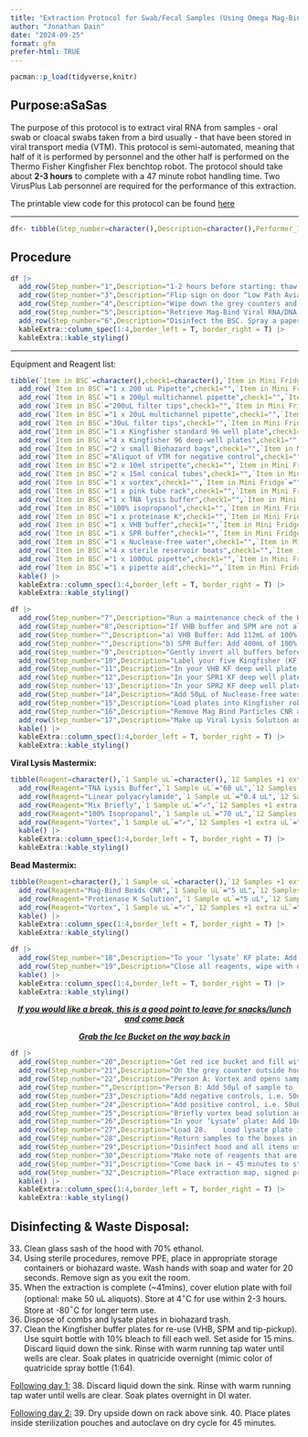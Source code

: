 ```yaml
---
title: "Extraction Protocol for Swab/Fecal Samples (Using Omega Mag-Bind® Viral RNA/DNA Kit)"
author: "Jonathan Dain"
date: "2024-09-25"
format: gfm
prefer-html: TRUE
---
```


```r

pacman::p_load(tidyverse,knitr)
```

## Purpose:aSaSas

The purpose of this protocol is to extract viral RNA from samples - oral swab or cloacal swabs taken from a bird usually - that have been stored in viral transport media (VTM). This protocol is semi-automated, meaning that half of it is performed by personnel and the other half is performed on the Thermo Fisher Kingfisher Flex benchtop robot. The protocol should take about **2-3 hours** to complete with a 47 minute robot handling time. Two VirusPlus Lab personnel are required for the performance of this extraction.

The printable view code for this protocol can be found [here](https://jonathan-dain-42.github.io/VirusPlusLab_Protocols/Viral_RNA_DNA_Extraction/Viral_RNA_DNA_Extraction_protocol.html)

------------------------------------------------------------------------

```r
df<- tibble(Step_number=character(),Description=character(),Performer_Initials=character(),Reviewer_Initials=character())
```

## Procedure

```r
df |> 
  add_row(Step_number="1",Description="1-2 hours before starting: thaw samples in orange rack on counter (benchtop thaw). Samples are from the field, so handle with universal precautions. Print out extraction plate map. Arrange samples in rows of 11 on orange 'extraction' racks",Performer_Initials="",Reviewer_Initials="") |> add_row(Step_number="2",Description="15 minutes before starting: turn on the blower of the biosafety cabinet (BSC). Remember to place samples in mini-fridge after thaw to keep cool. Treat the hood with RNase Zap as well as the bench space labeled RNAse Free.",Performer_Initials="",Reviewer_Initials="") |> 
  add_row(Step_number="3",Description="Flip sign on door “Low Path Avian Influenza work in progress”. Put on PPE for BSL2+ work: gloves x 2, Tyvek, booties, goggles",Performer_Initials="",Reviewer_Initials="") |> 
  add_row(Step_number="4",Description="Wipe down the grey counters and Kingfisher robot with Quatricide, then with RNase Zap to remove enzymes common on surfaces that degrade RNA.",Performer_Initials="",Reviewer_Initials="") |> 
  add_row(Step_number="5",Description="Retrieve Mag-Bind Viral RNA/DNA Kit from shelf. Use currently open kit before opening new kit. It should be labeled as 'current kit'",Performer_Initials="",Reviewer_Initials="") |> 
  add_row(Step_number="6",Description="Disinfect the BSC. Spray a paper towel with quatricide and wipe all reagents, pipettes, tip boxes and equipment before placing inside BSC. Spray pipettes with RNAZap as well. See table on next page for list of reagents:",Performer_Initials="",Reviewer_Initials="") |> kable() |> 
  kableExtra::column_spec(1:4,border_left = T, border_right = T) |> 
  kableExtra::kable_styling()

```

------------------------------------------------------------------------

Equipment and Reagent list:

```r
tibble(`Item in BSC`=character(),check1=character(),`Item in Mini Fridge`=character(),check2=character()) |> 
  add_row(`Item in BSC`="1 x 200 uL Pipette",check1="",`Item in Mini Fridge`="Linear polyacrylamide",check2="") |> 
  add_row(`Item in BSC`="1 x 200µl multichannel pipette",check1="",`Item in Mini Fridge`="Mag-bind Beads CNR",check2="") |> 
  add_row(`Item in BSC`="200uL filter tips",check1="",`Item in Mini Fridge`="VTM aliquotes",check2="") |> 
  add_row(`Item in BSC`="1 x 20uL multichannel pipette",check1="",`Item in Mini Fridge`="Postive Control",check2="") |> 
  add_row(`Item in BSC`="30uL filter tips",check1="",`Item in Mini Fridge`="",check2="") |> 
  add_row(`Item in BSC`="1 x Kingfisher standard 96 well plate",check1="",`Item in Mini Fridge`="",check2="") |> 
  add_row(`Item in BSC`="4 x Kingfisher 96 deep-well plates",check1="",`Item in Mini Fridge`="",check2="") |> 
  add_row(`Item in BSC`="2 x small Biohazard bags",check1="",`Item in Mini Fridge`="",check2="") |> 
  add_row(`Item in BSC`="Aliquot of VTM for negative control",check1="",`Item in Mini Fridge`="",check2="") |> 
  add_row(`Item in BSC`="2 x 10ml stripette",check1="",`Item in Mini Fridge`="",check2="") |> 
  add_row(`Item in BSC`="2 x 15ml conical tubes",check1="",`Item in Mini Fridge`="",check2="") |> 
  add_row(`Item in BSC`="1 x vortex",check1="",`Item in Mini Fridge`="",check2="") |> 
  add_row(`Item in BSC`="1 x pink tube rack",check1="",`Item in Mini Fridge`="",check2="") |> 
  add_row(`Item in BSC`="1 x TNA lysis buffer",check1="",`Item in Mini Fridge`="",check2="") |> 
  add_row(`Item in BSC`="100% isopropanol",check1="",`Item in Mini Fridge`="",check2="") |> 
  add_row(`Item in BSC`="1 x proteinase K",check1="",`Item in Mini Fridge`="",check2="") |> 
  add_row(`Item in BSC`="1 x VHB buffer",check1="",`Item in Mini Fridge`="",check2="") |> 
  add_row(`Item in BSC`="1 x SPR buffer",check1="",`Item in Mini Fridge`="",check2="") |> 
  add_row(`Item in BSC`="1 x Nuclease-free water",check1="",`Item in Mini Fridge`="",check2="") |> 
  add_row(`Item in BSC`="4 x sterile reservoir boats",check1="",`Item in Mini Fridge`="",check2="") |> 
  add_row(`Item in BSC`="1 x 1000uL pipette",check1="",`Item in Mini Fridge`="",check2="") |> 
  add_row(`Item in BSC`="1 x pipette aid",check1="",`Item in Mini Fridge`="",check2="") |> 
  kable() |> 
  kableExtra::column_spec(1:4,border_left = T, border_right = T) |> 
  kableExtra::kable_styling()


```

```r
df |> 
  add_row(Step_number="7",Description="Run a maintenance check of the Kingfisher robot. Use -> arrow to navigate to maintenance tab (spanner icon), scroll down to maintenance checks (spanner & list icon). Select “Check_96dw_tips” program and start. Load the tip comb and ‘Tip Pickup’ plate",Performer_Initials="",Reviewer_Initials="") |> 
  add_row(Step_number="8",Description="If VHB buffer and SPM are not already prepared make up VHB Buffer and SPM Buffer (first-time use only) and store at room temp. See Below:",Performer_Initials="",Reviewer_Initials="") |> 
  add_row(Step_number="",Description="a) VHB Buffer: Add 112mL of 100% ethanol (this is the high salt wash buffer). Use Serological Pipette tip to transfer 100% ethanol. Please 'X' the performer box if this step is not needed.",Performer_Initials="",Reviewer_Initials="") |> 
  add_row(Step_number="",Description="b) SPR Buffer: Add 400mL of 100% ethanol (this is the low salt wash buffer). Use Serological Pipette tip to transfer 100% ethanol. Please 'X' the performer box if this step is not needed.",Performer_Initials="",Reviewer_Initials="") |> 
  add_row(Step_number="9",Description="Gently invert all buffers before use. Use reservoirs for loading the multichannel pipette.",Performer_Initials="",Reviewer_Initials="") |> 
  add_row(Step_number="10",Description="Label your five Kingfisher (KF) deep well plate the following: ‘VHB’, ‘SPR1’, ‘SPR2’ and ‘Lysate’. Label your single standard 96 well plate 'RNA-DNA_YYYYMMDD'.",Performer_Initials="",Reviewer_Initials="") |> 
  add_row(Step_number="11",Description="In your VHB KF deep well plate: Add 200μL of VHB buffer to each well. Use the multi-channel P200 pipette.",Performer_Initials="",Reviewer_Initials="") |> 
  add_row(Step_number="12",Description="In your SPR1 KF deep well plate: Add 200μL of SPR buffer to each well. Use the multi-channel P200 pipette.",Performer_Initials="",Reviewer_Initials="") |> 
  add_row(Step_number='13',Description="In your SPR2 KF deep well plate: Add 200μL of SPR buffer to each well. Use the multi-channel P200 pipette.",Performer_Initials="",Reviewer_Initials="") |> 
  add_row(Step_number="14",Description="Add 50μL of Nuclease-free water to each well except H12 in the “RNA-DNA_YYYYMMDD” plate. This plate will be kept for qPCR and sequencing. Use the multichannel P200 pipette.",Performer_Initials="",Reviewer_Initials="") |> 
  add_row(Step_number="15",Description="Load plates into Kingfisher robot. Select “ViralRNA_DNA” program. When prompted load each plate and a new tip comb into the loading stage of carousel. Use the same tip pickup plate as when performing step 7, the maintenance check. The Lysis plate will be missing, close KF door and continue with next steps.",Performer_Initials="",Reviewer_Initials="") |> 
  add_row(Step_number="16",Description="Remove Mag Bind Particles CNR and linear acrylamide from fridge, and vortex only the Mag bind particles for 2 mins (to reduce clumping). Do not vortex the linear acrylamide.",Performer_Initials="",Reviewer_Initials="") |> 
  add_row(Step_number="17",Description="Make up Viral Lysis Solution and Beads in a 15ml conical and 2mL eppendorf tube respectively using volumes for 1 full plate. See table below for reagent volumes.",Performer_Initials="",Reviewer_Initials="") |> 
  kable() |> 
  kableExtra::column_spec(1:4,border_left = T, border_right = T) |> 
  kableExtra::kable_styling()
```

**Viral Lysis Mastermix:**

```r
tibble(Reagent=character(),`1 Sample uL`=character(),`12 Samples +1 extra uL`=character(),`48 Samples +8 extra uL`=character(),`96 Samples +16 extra uL`=character()) |> 
  add_row(Reagent="TNA Lysis Buffer",`1 Sample uL`="60 uL",`12 Samples +1 extra uL`="780 uL",`48 Samples +8 extra uL`="3.36ml",`96 Samples +16 extra uL`="6.72 mL") |> 
  add_row(Reagent="Linear polyacrylamide",`1 Sample uL`="0.4 uL",`12 Samples +1 extra uL`="5.2 uL",`48 Samples +8 extra uL`="22 uL",`96 Samples +16 extra uL`="44.8 uL") |> 
  add_row(Reagent="Mix Briefly",`1 Sample uL`="✓",`12 Samples +1 extra uL`="✓",`48 Samples +8 extra uL`="✓",`96 Samples +16 extra uL`="✓") |> 
  add_row(Reagent="100% Isopropanol",`1 Sample uL`="70 uL",`12 Samples +1 extra uL`="910 uL",`48 Samples +8 extra uL`="3.92 mL",`96 Samples +16 extra uL`="7.84 mL") |> 
  add_row(Reagent="Vortex",`1 Sample uL`="✓",`12 Samples +1 extra uL`="✓",`48 Samples +8 extra uL`="✓",`96 Samples +16 extra uL`="✓") |> 
  kable() |> 
  kableExtra::column_spec(1:4,border_left = T, border_right = T) |> 
  kableExtra::kable_styling()
```

\pagebreak

**Bead Mastermix:**

```r
tibble(Reagent=character(),`1 Sample uL`=character(),`12 Samples +1 extra uL`=character(),`48 Samples +8 extra uL`=character(),`96 Samples +16 extra uL`=character()) |> 
  add_row(Reagent="Mag-Bind Beads CNR",`1 Sample uL`="5 uL",`12 Samples +1 extra uL`="65 uL",`48 Samples +8 extra uL`="260 uL",`96 Samples +16 extra uL`="520 uL") |> 
  add_row(Reagent="Protienase K Solution",`1 Sample uL`="5 uL",`12 Samples +1 extra uL`="65 uL",`48 Samples +8 extra uL`="260 uL",`96 Samples +16 extra uL`="520 uL") |> 
  add_row(Reagent="Vortex",`1 Sample uL`="✓",`12 Samples +1 extra uL`="✓",`48 Samples +8 extra uL`="✓",`96 Samples +16 extra uL`="✓") |> 
  kable() |> 
  kableExtra::column_spec(1:4,border_left = T, border_right = T) |> 
  kableExtra::kable_styling()
```

```r
df |> 
  add_row(Step_number="18",Description="To your ‘lysate’ KF plate: Add 130.4uL viral lysis mastermix to each well using the P200 multichannel pipette with 200uL filter tips. Pour your viral lysis mastermix into a reservoir for pipette loading",Performer_Initials="",Reviewer_Initials="") |> 
  add_row(Step_number="19",Description="Close all reagents, wipe with quatricide and remove from the hood (to prevent contamination).",Performer_Initials="",Reviewer_Initials="") |> 
  kable() |> 
  kableExtra::column_spec(1:4,border_left = T, border_right = T) |> 
  kableExtra::kable_styling()
```

<center>

[***If you would like a break, this is a good point to leave for snacks/lunch and come back***]{.underline}

[***Grab the Ice Bucket on the way back in***]{.underline}

</center>

```r
df |> 
  add_row(Step_number="20",Description="Get red ice bucket and fill with ice. To avoid RNA degradation, samples are kept on ice inside the BSC.", Performer_Initials="",Reviewer_Initials="") |> 
  add_row(Step_number="21",Description="On the grey counter outside hood, arrange 22 thawed samples in two rows of 11 in ice bucket. Place the samples lying on side on top of the ice. Place remaining samples back in small fridge for the time being.",Performer_Initials="",Reviewer_Initials="") |> 
  add_row(Step_number="22",Description="Person A: Vortex and opens sample tube with a quatricide sprayed paper towel. Dispose of paper towel after each row of samples, or as needed to maintain sterile procedure.",Performer_Initials="",Reviewer_Initials="") |> 
  add_row(Step_number="",Description="Person B: Add 50µl of sample to ‘Lysate’ plate. (Place pipette tip under the surface of lysis solution to prevent aerosolization). Use a fresh P200 tip for each sample. Repeat step 22 untill all samples have been added",Performer_Initials="",Reviewer_Initials="") |> 
  add_row(Step_number="23",Description="Add negative controls, i.e. 50uL VTM (or PBS) into column ‘12’ for 6 rows (A through F). Leftover is discarded after plate is finished.",Performer_Initials="",Reviewer_Initials="") |> 
  add_row(Step_number="24",Description="Add positive control, i.e. 50uL positive control (PR8 virus) into column ‘G12’ of last row. Leave well H12 blank (to add qPCR control at a later stage).",Performer_Initials="",Reviewer_Initials="") |> 
  add_row(Step_number="25",Description="Briefly vortex bead solution and pipette into an 8-tube PCR strip (130uL each tube).",Performer_Initials="",Reviewer_Initials="") |> 
  add_row(Step_number="26",Description="In your ‘Lysate’ plate: Add 10uL of bead solution to each well. Use the multi-channel P20 pipette with PDF30ST pipette tips. Mix by pipetting up and down twice.",Performer_Initials="",Reviewer_Initials="") |> 
  add_row(Step_number="27",Description="Load 28.	Load lysate plate into KF robot. Press ‘Start’ button to initiate the cycle. Note any changes/notes on the extraction plate maps.",Reviewer_Initials="",Performer_Initials="") |> 
  add_row(Step_number="28",Description="Return samples to the boxes in -80. Mark each sample with a slash on lid using a sharpie to indicate a freeze/thaw.",Performer_Initials="",Reviewer_Initials="") |> 
  add_row(Step_number="29",Description="Disinfect hood and all items used during extraction with quatricide. Leave blower on for 15 minutes after the hood has been cleaned out.",Performer_Initials="",Reviewer_Initials="") |> 
  add_row(Step_number="30",Description="Make note of reagents that are low or if we need to order more. Submit requests to Quartzy.",Performer_Initials="",Reviewer_Initials="") |> 
  add_row(Step_number="31",Description="Come back in ~ 45 minutes to store extracted RNA plate in -80 freezer.",Performer_Initials="",Reviewer_Initials="") |> 
  add_row(Step_number="32",Description="Place extraction map, signed protocl, and any notes in the 'extraction map' binder in 3200 lab space",Performer_Initials="",Reviewer_Initials="") |> 
  kable() |> 
  kableExtra::column_spec(1:4,border_left = T, border_right = T) |> 
  kableExtra::kable_styling()
```

## Disinfecting & Waste Disposal:

33. Clean glass sash of the hood with 70% ethanol.
34. Using sterile procedures, remove PPE, place in appropriate storage containers or biohazard waste. Wash hands with soap and water for 20 seconds. Remove sign as you exit the room.\
35. When the extraction is complete (\~41mins), cover elution plate with foil (optional: make 50 uL aliquots). Store at 4$^\circ$C for use within 2-3 hours. Store at -80$^\circ$C for longer term use.\
36. Dispose of combs and lysate plates in biohazard trash.\
37. Clean the Kingfisher buffer plates for re-use (VHB, SPM and tip-pickup). Use squirt bottle with 10% bleach to fill each well. Set aside for 15 mins. Discard liquid down the sink. Rinse with warm running tap water until wells are clear. Soak plates in quatricide overnight (mimic color of quatricide spray bottle (1:64).

[Following day 1:]{.underline} 38. Discard liquid down the sink. Rinse with warm running tap water until wells are clear. Soak plates overnight in DI water.

[Following day 2:]{.underline} 39. Dry upside down on rack above sink. 40. Place plates inside sterilization pouches and autoclave on dry cycle for 45 minutes.
